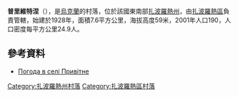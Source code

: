 {{coord|48|0|0|N|35|6|36|E|scale:100000|display=title}}

'''普里維特涅'''（{{lang-uk|Привітне}}），是[[烏克蘭|烏克蘭]]的村落，位於該國東南部[[扎波羅熱州|扎波羅熱州]]，由[[扎波羅熱區|扎波羅熱區]]負責管轄，始建於1928年，面積7.6平方公里，海拔高度59米，2001年人口190，人口密度每平方公里24.9人。

==參考資料==
* [http://weather.in.ua/ua/zaporozhskaja/21554 Погода в селі Привітне] {{Wayback|url=http://weather.in.ua/ua/zaporozhskaja/21554 |date=20111220150211 }}

[[Category:扎波羅熱州村落|Category:扎波羅熱州村落]]
[[Category:扎波羅熱區村落|Category:扎波羅熱區村落]]


{{Zaporizhia-geo-stub}}